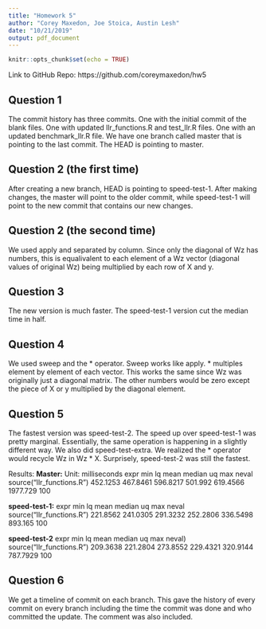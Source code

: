 ```yaml
---
title: "Homework 5"
author: "Corey Maxedon, Joe Stoica, Austin Lesh"
date: "10/21/2019"
output: pdf_document
---
```


```r
knitr::opts_chunk$set(echo = TRUE)
```

Link to GitHub Repo: https://github.com/coreymaxedon/hw5

## Question 1

The commit history has three commits. One with the initial commit of the blank files. One with updated llr_functions.R and test_llr.R files. One with an updated benchmark_llr.R file. We have one branch called master that is pointing to the last commit. The HEAD is pointing to master.

## Question 2 (the first time)

After creating a new branch, HEAD is pointing to speed-test-1. After making changes, the master will point to the older commit, while speed-test-1 will point to the new commit that contains our new changes. 

## Question 2 (the second time)

We used apply and separated by column. Since only the diagonal of Wz has numbers, this is equalivalent to each element of a Wz vector (diagonal values of original Wz) being multiplied by each row of X and y. 

## Question 3

The new version is much faster. The speed-test-1 version cut the median time in half.

## Question 4

We used sweep and the * operator. Sweep works like apply. * multiples element by element of each vector. This works the same since Wz was originally just a diagonal matrix. The other numbers would be zero except the piece of X or y multiplied by the diagonal element.

## Question 5

The fastest version was speed-test-2. The speed up over speed-test-1 was pretty marginal. Essentially, the same operation is happening in a slightly different way. We also did speed-test-extra. We realized the * operator would recycle Wz in Wz * X. Surprisely, speed-test-2 was still the fastest.

Results:
**Master:**
Unit: milliseconds
                     expr      min       lq     mean  median       uq      max neval
source("llr_functions.R") 452.1253 467.8461 596.8217 501.992 619.4566 1977.729   100

**speed-test-1:**
                     expr      min       lq     mean   median       uq     max neval
source("llr_functions.R") 221.8562 241.0305 291.3232 252.2806 336.5498 893.165   100

 
**speed-test-2**
                      expr      min       lq     mean   median       uq      max neval)
 source("llr_functions.R") 209.3638 221.2804 273.8552 229.4321 320.9144 787.7929   100

## Question 6

We get a timeline of commit on each branch. This gave the history of every commit on every branch including the time the commit was done and who committed the update. The comment was also included.
